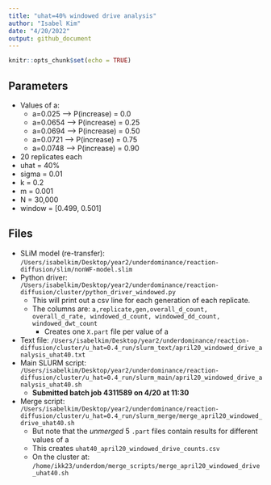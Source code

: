 ```yaml
---
title: "uhat=40% windowed drive analysis"
author: "Isabel Kim"
date: "4/20/2022"
output: github_document
---
```


```r
knitr::opts_chunk$set(echo = TRUE)
```

## Parameters

* Values of a:
  + a=0.025 --> P(increase) = 0.0
  + a=0.0654 --> P(increase) = 0.25
  + a=0.0694 --> P(increase) = 0.50
  + a=0.0721 --> P(increase) = 0.75
  + a=0.0748 --> P(increase) = 0.90
* 20 replicates each
* uhat = 40%
* sigma = 0.01
* k = 0.2
* m = 0.001
* N = 30,000
* window = [0.499, 0.501]


## Files

* SLiM model (re-transfer): `/Users/isabelkim/Desktop/year2/underdominance/reaction-diffusion/slim/nonWF-model.slim`
* Python driver: `/Users/isabelkim/Desktop/year2/underdominance/reaction-diffusion/cluster/python_driver_windowed.py`
  + This will print out a csv line for each generation of each replicate.
  + The columns are: `a,replicate,gen,overall_d_count, overall_d_rate, windowed_d_count, windowed_dd_count, windowed_dwt_count`
    * Creates one `X.part` file per value of a
* Text file: `/Users/isabelkim/Desktop/year2/underdominance/reaction-diffusion/cluster/u_hat=0.4_run/slurm_text/april20_windowed_drive_analysis_uhat40.txt`
* Main SLURM script: `/Users/isabelkim/Desktop/year2/underdominance/reaction-diffusion/cluster/u_hat=0.4_run/slurm_main/april20_windowed_drive_analysis_uhat40.sh`
  + **Submitted batch job 4311589 on 4/20 at 11:30**
* Merge script: `/Users/isabelkim/Desktop/year2/underdominance/reaction-diffusion/cluster/u_hat=0.4_run/slurm_merge/merge_april20_windowed_drive_uhat40.sh`
  + But note that the *unmerged* 5 `.part` files contain results for different values of a
  + This creates `uhat40_april20_windowed_drive_counts.csv`
  + On the cluster at: `/home/ikk23/underdom/merge_scripts/merge_april20_windowed_drive_uhat40.sh`